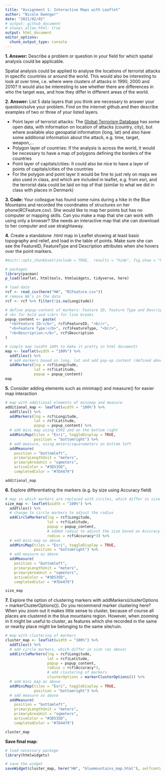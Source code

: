 ```yaml
---
title: "Assignment 1: Interactive Maps with Leaflet"
author: "Nicole Dwenger"
date: "2021/02/02"
# output: github_document
# always_allow_html: true
output: html_document
editor_options: 
  chunk_output_type: console
---
```


**1. Answer:** Describe a problem or question in your field for which spatial analysis could be applicable.

Spatial analysis could be applied to analyse the locations of terrorist attacks in specific countries or around the world. This would also be interesting to look at over time, i.e. where were clusters of attacks in 1990, 2000 and 2010? It would also be interesting to see whether there are differences in who the target was, and how they differ in different areas of the world. 

**2. Answer:** 
List 5 data layers that you think are necessary to answer your question/solve your problem. Find on the internet github.and then describe examples of two or three of your listed layers.

- Point layer of terrorist attacks: The [Global Terrorism Database](https://www.start.umd.edu/gtd/) has some open data, with information on location of attacks (country, city), but where available also geospatial information (long, lat) and also have some additional information about the attack, e.g. time, target, weapon,... 
- Polygon layer of countries: If the analysis is across the world, it would be necessary to have a map of polygons defining the borders of the countries
- Point layer of capitals/cities: It could also be nice to have a layer of points of capitals/cities of the countries
- For the polygon and point layer it would be fine to just rely on maps we also used in class, and which are included in leaflet, e.g. from esri, and the terrorist data could be laid on top of that (similar to what we did in class with places in Denmark)

**3. Code:** Your colleague has found some ruins during a hike in the Blue Mountains and recorded the coordinates of structures on her phone(RCFeature.csv). She would like to map her points but has no computer or mapping skills. Can you make a map that she can work with using only a browser? She needs an interactive map that she can download to her computer and use straightaway.

**4.** Create a standalone .html map in Leaflet showing at least basic topography and relief, and load in the table of points. Make sure she can see the FeatureID, FeatureType and Description attributes when she hovers over the point markers. 

```r
#knitr::opts_chunk$set(include = TRUE,  results = "hide", fig.show = "hide")
```

```r
# packages
library(pacman)
p_load(leaflet, htmltools, htmlwidgets, tidyverse, here)

# load data
rcf <- read_csv(here("HW", "RCFeature.csv"))
# remove NA's in the data
rcf <- rcf %>% filter(!is.na(Longitude))

```

```r

# define popup-content of markers: Feature ID, Feature Type and Description, will be used in the following maps
# <b> for bold and </br> for line breaks
popup_content <- paste(
  "<b>Feature ID:</b>", rcf$FeatureID, "<br/>",
  "<b>Feature Type:</b>", rcf$FeatureType, "<br/>",
  "<b>Description:</b>", rcf$Description
)

# simple map (width 100% to make it pretty in html document)
map <- leaflet(width = "100%") %>%
  addTiles() %>% 
  # add markers based on long, lat and add pop-up content (defined above)
  addMarkers(lng = rcf$Longitude, 
             lat = rcf$Latitude,
             popup = popup_content)
map
```


**5.** Consider adding elements such as minimap() and measure() for easier map interaction
```r

# map with additional elements of minimap and measure
additional_map <- leaflet(width = "100%") %>% 
  addTiles() %>% 
  addMarkers(lng = rcf$Longitude, 
             lat = rcf$Latitude,
             popup = popup_content) %>%
  # add mini map using ESRI and on the bottom right 
  addMiniMap(tiles = "Esri", toggleDisplay = TRUE,
             position = "bottomright") %>%
  # add measure, using meters/squaremeters on bottom left
  addMeasure(
    position = "bottomleft",
    primaryLengthUnit = "meters",
    primaryAreaUnit = "sqmeters",
    activeColor = "#3D535D",
    completedColor = "#7D4479") 

additional_map
```


**6.** Explore differentiating the markers (e.g. by size using Accuracy field)
```r

# map in which markers are replaced with circles, which differ in size depending on accuracy 
size_map <- leaflet(width = "100%") %>% 
  addTiles() %>% 
  # change to circle markers to adjust the radius
  addCircleMarkers(lng = rcf$Longitude, 
                   lat = rcf$Latitude,
                   popup = popup_content,
                   # added radius to adjust the size based on Accuracy (*3 to have a nicer scale)
                   radius = rcf$Accuracy*3) %>%
  # add mini-map as above
  addMiniMap(tiles = "Esri", toggleDisplay = TRUE,
             position = "bottomright") %>%
  # add measure as above
  addMeasure(
    position = "bottomleft",
    primaryLengthUnit = "meters",
    primaryAreaUnit = "sqmeters",
    activeColor = "#3D535D",
    completedColor = "#7D4479") 

size_map

```

**7.** Explore the option of clustering markers with addMarkers(clusterOptions = markerClusterOptions()). Do you recommend marker clustering here?
When you zoom out it makes little sense to cluster, because of course all places are clustered in the blue mountains region. However, when zooming in it might be useful to cluster, as features which she recorded in the same or nearby place might be belonging to the same site/ruin. 
```r

# map with clustering of markers 
cluster_map <- leaflet(width = "100%") %>% 
  addTiles() %>% 
  # add circle markers, which differ in size (as above)
  addCircleMarkers(lng = rcf$Longitude, 
                   lat = rcf$Latitude,
                   popup = popup_content,
                   radius = rcf$Accuracy*3,
                   # add clustering of markers 
                   clusterOptions = markerClusterOptions()) %>%
  # add mini map as above
  addMiniMap(tiles = "Esri", toggleDisplay = TRUE,
             position = "bottomright") %>%
  # add measure as above
  addMeasure(
    position = "bottomleft",
    primaryLengthUnit = "meters",
    primaryAreaUnit = "sqmeters",
    activeColor = "#3D535D",
    completedColor = "#7D4479") 

cluster_map
```

**Save final map:**
```r
# load necessary package
library(htmlwidgets)

# save the widget
saveWidget(cluster_map, here("HW", "bluemountains_map.html"), selfcontained = TRUE)
```


